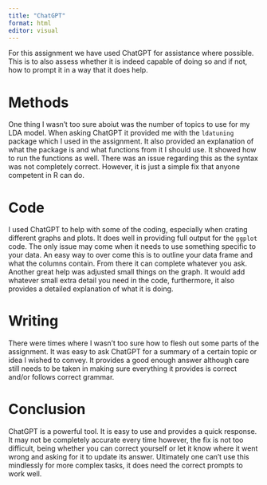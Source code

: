 ```yaml
---
title: "ChatGPT"
format: html
editor: visual
---
```


For this assignment we have used ChatGPT for assistance where possible. This is to also assess whether it is indeed capable of doing so and if not, how to prompt it in a way that it does help.

# Methods
One thing I wasn't too sure aboiut was the number of topics to use for my LDA model. When asking ChatGPT it provided me with the `ldatuning` package which I used in the assignment. It also provided an explanation of what the package is and what functions from it I should use. It showed how to run the functions as well. There was an issue regarding this as the syntax was not completely correct. However, it is just a simple fix that anyone competent in R can do.


# Code
I used ChatGPT to help with some of the coding, especially when crating different graphs and plots. It does well in providing full output for the `ggplot` code. The only issue may come when it needs to use something specific to your data. An easy way to over come this is to outline your data frame and what the columns contain. From there it can complete whatever you ask. Another great help was adjusted small things on the graph. It would add whatever small extra detail you need in the code, furthermore, it also provides a detailed explanation of what it is doing.

# Writing
There were times where I wasn't too sure how to flesh out some parts of the assignment. It was easy to ask ChatGPT for a summary of a certain topic or idea I wished to convey. It provides a good enough answer although care still needs to be taken in making sure everything it provides is correct and/or follows correct grammar.

# Conclusion
ChatGPT is a powerful tool. It is easy to use and provides a quick response. It may not be completely accurate every time however, the fix is not too difficult, being whether you can correct yourself or let it know where it went wrong and asking for it to update its answer. Ultimately one can't use this mindlessly for more complex tasks, it does need the correct prompts to work well.
